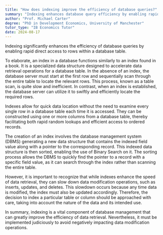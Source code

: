 ```yaml
---
title: "How does indexing improve the efficiency of database queries?"
summary: "Indexing enhances database query efficiency by enabling rapid direct access to specific rows within a table."
author: "Prof. Michael Carter"
degree: "PhD in Development Economics, University of Manchester"
tutor_type: "IB Economics Tutor"
date: 2024-08-17
---
```


Indexing significantly enhances the efficiency of database queries by enabling rapid direct access to rows within a database table.

To elaborate, an index in a database functions similarly to an index found in a book. It is a specialized data structure designed to accelerate data retrieval operations for a database table. In the absence of an index, the database server must start at the first row and sequentially scan through the entire table to locate the relevant rows. This process, known as a table scan, is quite slow and inefficient. In contrast, when an index is established, the database server can utilize it to swiftly and efficiently locate the required rows.

Indexes allow for quick data location without the need to examine every single row in a database table each time it is accessed. They can be constructed using one or more columns from a database table, thereby facilitating both rapid random lookups and efficient access to ordered records.

The creation of an index involves the database management system (DBMS) generating a new data structure that contains the indexed field value along with a pointer to the corresponding record. This indexed data structure is then sorted, enabling the use of Binary Search on it. The sorting process allows the DBMS to quickly find the pointer to a record with a specific field value, as it can search through the index rather than scanning the entire table.

However, it is important to recognize that while indexes enhance the speed of data retrieval, they can slow down data modification operations, such as inserts, updates, and deletes. This slowdown occurs because any time data is modified, the index must also be updated accordingly. Therefore, the decision to index a particular table or column should be approached with care, taking into account the nature of the data and its intended use.

In summary, indexing is a vital component of database management that can greatly improve the efficiency of data retrieval. Nevertheless, it must be implemented judiciously to avoid negatively impacting data modification operations.
    